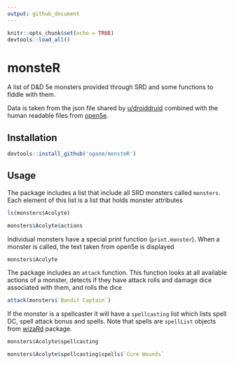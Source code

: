 ```yaml
---
output: github_document
---
```


```r
knitr::opts_chunk$set(echo = TRUE)
devtools::load_all()
```

# monsteR

A list of D&D 5e monsters provided through SRD and some functions to fiddle with them.

Data is taken from the json file shared by [u/droiddruid](https://www.reddit.com/r/dndnext/comments/43a09o/srd_monsters_in_json_format/) combined with the human readable files from [open5e](https://github.com/eepMoody/open5e).

## Installation

```r
devtools::install_github('oganm/monsteR')
```

## Usage

The package includes a list that include all SRD monsters called `monsters`. Each element of this list is a list that holds monster attributes

```r
ls(monsters$Acolyte)

monsters$Acolyte$actions
```

Individual monsters have a special print function (`print.monster`). When a monster is called, the text taken from open5e is displayed

```r
monsters$Acolyte
```

The package includes an `attack` function. This function looks at all available actions of a monster, detects if they have attack rolls and damage dice associated with them, and rolls the dice

```r
attack(monsters$`Bandit Captain`)
```

If the monster is a spellcaster it will have a `spellcasting` list which lists spell DC, spell attack bonus and spells. Note that spells are `spellList` objects from [wizaRd](https://github.com/oganm/wizaRd) package.

```r
monsters$Acolyte$spellcasting

monsters$Acolyte$spellcasting$spells$`Cure Wounds`
```
